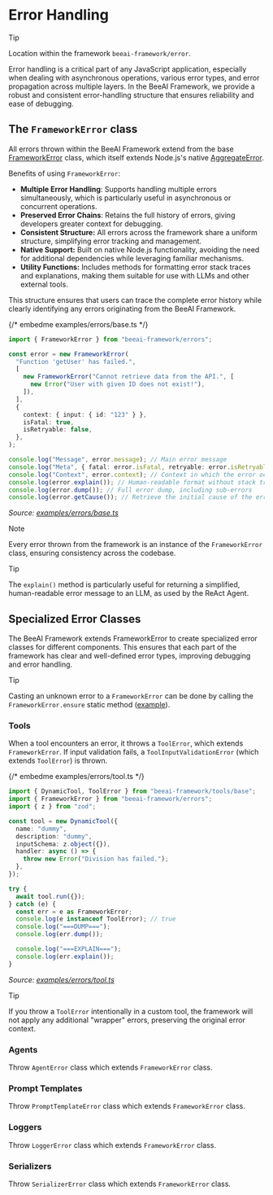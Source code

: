 # Error Handling

> [!TIP]
>
> Location within the framework `beeai-framework/error`.

Error handling is a critical part of any JavaScript application, especially when dealing with asynchronous operations, various error types, and error propagation across multiple layers. In the BeeAI Framework, we provide a robust and consistent error-handling structure that ensures reliability and ease of debugging.

## The `FrameworkError` class

All errors thrown within the BeeAI Framework extend from the base [FrameworkError](/typescript/src/errors.ts) class, which itself extends Node.js's native [AggregateError](https://developer.mozilla.org/en-US/docs/Web/JavaScript/Reference/Global_Objects/AggregateError).

Benefits of using `FrameworkError`:

- **Multiple Error Handling**: Supports handling multiple errors simultaneously, which is particularly useful in asynchronous or concurrent operations.
- **Preserved Error Chains**: Retains the full history of errors, giving developers greater context for debugging.
- **Consistent Structure:** All errors across the framework share a uniform structure, simplifying error tracking and management.
- **Native Support:** Built on native Node.js functionality, avoiding the need for additional dependencies while leveraging familiar mechanisms.
- **Utility Functions:** Includes methods for formatting error stack traces and explanations, making them suitable for use with LLMs and other external tools.

This structure ensures that users can trace the complete error history while clearly identifying any errors originating from the BeeAI Framework.

{/* embedme examples/errors/base.ts */}

```ts
import { FrameworkError } from "beeai-framework/errors";

const error = new FrameworkError(
  "Function 'getUser' has failed.",
  [
    new FrameworkError("Cannot retrieve data from the API.", [
      new Error("User with given ID does not exist!"),
    ]),
  ],
  {
    context: { input: { id: "123" } },
    isFatal: true,
    isRetryable: false,
  },
);

console.log("Message", error.message); // Main error message
console.log("Meta", { fatal: error.isFatal, retryable: error.isRetryable }); // Is the error fatal/retryable?
console.log("Context", error.context); // Context in which the error occurred
console.log(error.explain()); // Human-readable format without stack traces (ideal for LLMs)
console.log(error.dump()); // Full error dump, including sub-errors
console.log(error.getCause()); // Retrieve the initial cause of the error
```

_Source: [examples/errors/base.ts](/typescript/examples/errors/base.ts)_

> [!NOTE]
>
> Every error thrown from the framework is an instance of the `FrameworkError` class, ensuring consistency across the codebase.

> [!TIP]
>
> The `explain()` method is particularly useful for returning a simplified, human-readable error message to an LLM, as used by the ReAct Agent.

## Specialized Error Classes

The BeeAI Framework extends FrameworkError to create specialized error classes for different components. This ensures that each part of the framework has clear and well-defined error types, improving debugging and error handling.

> [!TIP]
>
> Casting an unknown error to a `FrameworkError` can be done by calling the `FrameworkError.ensure` static method ([example](/typescript/examples/errors/cast.ts)).

### Tools

When a tool encounters an error, it throws a `ToolError`, which extends `FrameworkError`. If input validation fails, a `ToolInputValidationError` (which extends `ToolError`) is thrown.

{/* embedme examples/errors/tool.ts */}

```ts
import { DynamicTool, ToolError } from "beeai-framework/tools/base";
import { FrameworkError } from "beeai-framework/errors";
import { z } from "zod";

const tool = new DynamicTool({
  name: "dummy",
  description: "dummy",
  inputSchema: z.object({}),
  handler: async () => {
    throw new Error("Division has failed.");
  },
});

try {
  await tool.run({});
} catch (e) {
  const err = e as FrameworkError;
  console.log(e instanceof ToolError); // true
  console.log("===DUMP===");
  console.log(err.dump());

  console.log("===EXPLAIN===");
  console.log(err.explain());
}
```

_Source: [examples/errors/tool.ts](/typescript/examples/errors/tool.ts)_

> [!TIP]
>
> If you throw a `ToolError` intentionally in a custom tool, the framework will not apply any additional "wrapper" errors, preserving the original error context.

### Agents

Throw `AgentError` class which extends `FrameworkError` class.

### Prompt Templates

Throw `PromptTemplateError` class which extends `FrameworkError` class.

### Loggers

Throw `LoggerError` class which extends `FrameworkError` class.

### Serializers

Throw `SerializerError` class which extends `FrameworkError` class.
